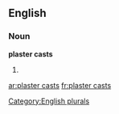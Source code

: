 
==English==

===Noun===
'''plaster casts'''

# {{plural of|plaster cast}}

[[Category:English plurals]]

[[ar:plaster casts]]
[[fr:plaster casts]]